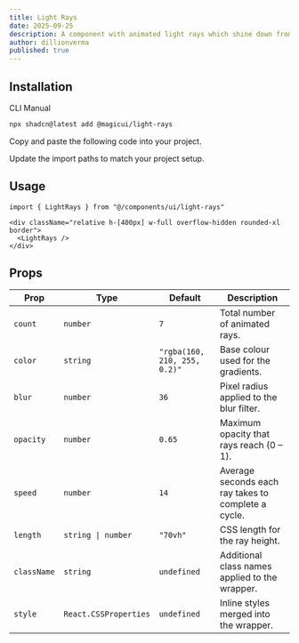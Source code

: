 ```yaml
---
title: Light Rays
date: 2025-09-25
description: A component with animated light rays which shine down from above.
author: dillionverma
published: true
---
```


<ComponentPreview name="light-rays-demo" />

## Installation

<Tabs defaultValue="cli">

<TabsList>
  <TabsTrigger value="cli">CLI</TabsTrigger>
  <TabsTrigger value="manual">Manual</TabsTrigger>
</TabsList>
<TabsContent value="cli">

```bash
npx shadcn@latest add @magicui/light-rays
```

</TabsContent>

<TabsContent value="manual">

<Steps>

<Step>Copy and paste the following code into your project.</Step>

<ComponentSource name="light-rays" />

<Step>Update the import paths to match your project setup.</Step>

</Steps>

</TabsContent>

</Tabs>

## Usage

```tsx showLineNumbers
import { LightRays } from "@/components/ui/light-rays"
```

```tsx showLineNumbers
<div className="relative h-[400px] w-full overflow-hidden rounded-xl border">
  <LightRays />
</div>
```

## Props

| Prop        | Type                  | Default                      | Description                                         |
| ----------- | --------------------- | ---------------------------- | --------------------------------------------------- |
| `count`     | `number`              | `7`                          | Total number of animated rays.                      |
| `color`     | `string`              | `"rgba(160, 210, 255, 0.2)"` | Base colour used for the gradients.                 |
| `blur`      | `number`              | `36`                         | Pixel radius applied to the blur filter.            |
| `opacity`   | `number`              | `0.65`                       | Maximum opacity that rays reach (0 – 1).            |
| `speed`     | `number`              | `14`                         | Average seconds each ray takes to complete a cycle. |
| `length`    | `string \| number`    | `"70vh"`                     | CSS length for the ray height.                      |
| `className` | `string`              | `undefined`                  | Additional class names applied to the wrapper.      |
| `style`     | `React.CSSProperties` | `undefined`                  | Inline styles merged into the wrapper.              |

